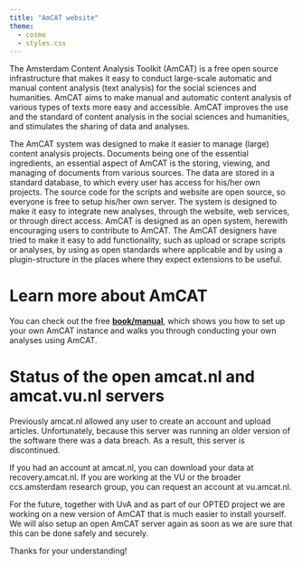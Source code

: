 ```yaml
---
title: "AmCAT website"
theme:
  - cosmo
  - styles.css
---
```


The Amsterdam Content Analysis Toolkit (AmCAT) is a free open source infrastructure that makes it easy to conduct large-scale automatic and manual content analysis (text analysis) for the social sciences and humanities.
AmCAT aims to make manual and automatic content analysis of various types of texts more easy and accessible.
AmCAT improves the use and the standard of content analysis in the social sciences and humanities, and stimulates the sharing of data and analyses.

The AmCAT system was designed to make it easier to manage (large) content analysis projects.
Documents being one of the essential ingredients, an essential aspect of AmCAT is the storing, viewing, and managing of documents from various sources.
The data are stored in a standard database, to which every user has access for his/her own projects.
The source code for the scripts and website are open source, so everyone is free to setup his/her own server.
The system is designed to make it easy to integrate new analyses, through the website, web services, or through direct access.
AmCAT is designed as an open system, herewith encouraging users to contribute to AmCAT.
The AmCAT designers have tried to make it easy to add functionality, such as upload or scrape scripts or analyses, by using as open standards where applicable and by using a plugin-structure in the places where they expect extensions to be useful.

# Learn more about AmCAT

You can check out the free [**book/manual**](./book/index.html), which shows you how to set up your own AmCAT instance and walks you through conducting your own analyses using AmCAT.

# Status of the open amcat.nl and amcat.vu.nl servers

Previously amcat.nl allowed any user to create an account and upload articles.
Unfortunately, because this server was running an older version of the software there was a data breach.
As a result, this server is discontinued.

If you had an account at amcat.nl, you can download your data at recovery.amcat.nl.
If you are working at the VU or the broader ccs.amsterdam research group, you can request an account at vu.amcat.nl.

For the future, together with UvA and as part of our OPTED project we are working on a new version of AmCAT that is much easier to install yourself.
We will also setup an open AmCAT server again as soon as we are sure that this can be done safely and securely.

Thanks for your understanding!
